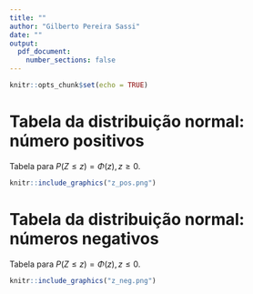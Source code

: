 ---
title: ""
author: "Gilberto Pereira Sassi"
date: ""
output:
  pdf_document:
    number_sections: false
---

```{r setup, include=FALSE}
knitr::opts_chunk$set(echo = TRUE)
```

# Tabela da distribuição normal: número positivos

Tabela para $P(Z \leq z) = \Phi(z), z \geq 0$.

```{r, out.width="120%", echo = F, fig.align='center'}
knitr::include_graphics("z_pos.png")
```

\newpage

# Tabela da distribuição normal: números negativos

Tabela para $P(Z \leq z) = \Phi(z), z \leq 0$.

```{r, out.width="150%", echo = F, fig.align='center'}
knitr::include_graphics("z_neg.png")
```
